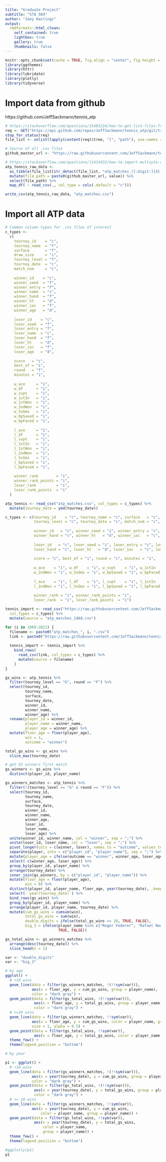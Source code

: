 ---
title: "Graduate Project"
subtitle: "STA 504"
author: "Joey Hastings"
output:
  rmdformats::html_clean:
    self_contained: true
    lightbox: true
    gallery: true
    thumbnails: false
---

```{r setup, include=FALSE}
knitr::opts_chunk$set(cache = TRUE, fig.align = "center", fig.height = 4, fig.width = 8)
library(ggthemes)
library(httr)
library(lubridate)
library(plotly)
library(tidyverse)
```

# Import data from github

https://github.com/JeffSackmann/tennis_atp

```{r, eval = FALSE}
# https://stackoverflow.com/questions/25485216/how-to-get-list-files-from-a-github-repository-folder-using-r
req <- GET("https://api.github.com/repos/JeffSackmann/tennis_atp/git/trees/master?recursive=1")
stop_for_status(req)
file_list <- unlist(lapply(content(req)$tree, "[", "path"), use.names = F)

# Source of all .csv files
github_master_url <- "https://raw.githubusercontent.com/JeffSackmann/tennis_atp/master/"

# https://stackoverflow.com/questions/11433432/how-to-import-multiple-csv-files-at-once
atp_tennis_raw_data <-
  as_tibble(file_list[str_detect(file_list, "atp_matches_([:digit:]{4}).csv")]) %>%
  mutate(file_path = paste0(github_master_url, value)) %>%
  select(file_path) %>%
  map_df( ~ read_csv(., col_type = cols(.default = "c")))

write_csv(atp_tennis_raw_data, "atp_matches.csv")
```

# Import all ATP data

```{r}
# Common column types for .csv files of interest
c_types <-
  c(
    tourney_id    = "c",
    tourney_name  = "f",
    surface       = "f",
    draw_size     = "i",
    tourney_level = "f",
    tourney_date  = "c",
    match_num     = "c", 
    
    winner_id    = "c",
    winner_seed  = "f",
    winner_entry = "f",
    winner_name  = "c",
    winner_hand  = "f",
    winner_ht    = "d",
    winner_ioc   = "f",
    winner_age   = "d",
    
    loser_id    = "c",
    loser_seed  = "f",
    loser_entry = "f",
    loser_name  = "c",
    loser_hand  = "f",
    loser_ht    = "d",
    loser_ioc   = "f",
    loser_age   = "d",
    
    score   = "c",
    best_of = "i",
    round   = "f",
    minutes = "i",
    
    w_ace     = "i",
    w_df      = "i",
    w_svpt    = "i",
    w_1stIn   = "i",
    w_1stWon  = "i",
    w_2ndWon  = "i",
    w_SvGms   = "i",
    w_bpSaved = "i",
    w_bpFaced = "i",
    
    l_ace     = "i",
    l_df      = "i",
    l_svpt    = "i",
    l_1stIn   = "i",
    l_1stWon  = "i",
    l_2ndWon  = "i",
    l_SvGms   = "i",
    l_bpSaved = "i",
    l_bpFaced = "i",
    
    winner_rank        = "i",
    winner_rank_points = "i",
    loser_rank         = "i",
    loser_rank_points  = "i"
  )

atp_tennis <- read_csv("atp_matches.csv", col_types = c_types) %>%
  mutate(tourney_date = ymd(tourney_date))
```

```{r, eval = FALSE, include = FALSE}
c_types <- c(tourney_id    = "c", tourney_name = "c", surface   = "c", draw_size = "i",
             tourney_level = "c", tourney_date = "c", match_num = "c",
              
             winner_id   = "c", winner_seed = "i", winner_entry = "c", winner_name = "c",
             winner_hand = "c", winner_ht   = "d", winner_ioc   = "c", winner_age  = "d",
              
             loser_id   = "c", loser_seed = "i", loser_entry = "c", loser_name = "c",
             loser_hand = "c", loser_ht   = "d", loser_ioc   = "c", loser_age  = "d",
              
             score = "c", best_of = "i", round = "c", minutes = "i",
              
             w_ace    = "i", w_df    = "i", w_svpt    = "i", w_1stIn   = "i", w_1stWon = "i",
             w_2ndWon = "i", w_SvGms = "i", w_bpSaved = "i", w_bpFaced = "i",
              
             l_ace    = "i", l_df    = "i", l_svpt    = "i", l_1stIn   = "i", l_1stWon = "i",
             l_2ndWon = "i", l_SvGms = "i", l_bpSaved = "i", l_bpFaced = "i",
              
             winner_rank = "i", winner_rank_points = "i",
             loser_rank  = "i", loser_rank_points  = "i")

tennis_import <- read_csv("https://raw.githubusercontent.com/JeffSackmann/tennis_atp/master/atp_matches_1968.csv",
  col_types = c_types) %>%
  mutate(source = "atp_matches_1968.csv")

for (i in 1969:2021) {
  filename <- paste0("atp_matches_", i, ".csv")
  link <- paste0("https://raw.githubusercontent.com/JeffSackmann/tennis_atp/master/", filename)
  
  tennis_import <- tennis_import %>%
    bind_rows(
      read_csv(link, col_types = c_types) %>%
      mutate(source = filename)
    )
}

```

```{r}
gs_wins <- atp_tennis %>%
  filter(tourney_level == "G", round == "F") %>%
  select(tourney_id,
         tourney_name,
         surface,
         tourney_date,
         winner_id,
         winner_name,
         winner_age) %>%
  rename(player_id = winner_id,
         player_name = winner_name,
         player_age = winner_age) %>%
  mutate(floor_age = floor(player_age),
         win = 1,
         outcome = "winner")

total_gs_wins <- gs_wins %>%
  slice_max(tourney_date)

# get GS winners first match
gs_winners <- gs_wins %>%
  distinct(player_id, player_name)

gs_winners_matches <- atp_tennis %>%
  filter(!(tourney_level == "G" & round == "F")) %>%
  select(tourney_id,
         tourney_name,
         surface,
         tourney_date,
         winner_id,
         winner_name,
         winner_age,
         loser_id,
         loser_name,
         loser_age) %>%
  unite(winner_id, winner_name, col = "winner", sep = ";") %>%
  unite(loser_id, loser_name, col = "loser", sep = ";") %>%
  pivot_longer(cols = c(winner, loser), names_to = "outcome", values_to = "player") %>%
  separate(player, into = c("player_id", "player_name"), sep = ";") %>%
  mutate(player_age = ifelse(outcome == "winner", winner_age, loser_age)) %>%
  select(-c(winner_age, loser_age)) %>%
  group_by(player_id, player_name) %>%
  arrange(tourney_date) %>%
  inner_join(gs_winners, by = c("player_id", "player_name")) %>%
  mutate(floor_age = floor(player_age),
         win = 0) %>%
  distinct(player_id, player_name, floor_age, year(tourney_date), .keep_all = TRUE) %>%
  select(-`year(tourney_date)`) %>%
  bind_rows(gs_wins) %>%
  group_by(player_id, player_name) %>%
  arrange(player_id, player_name, tourney_date) %>%
  mutate(cum_gs_wins = cumsum(win),
         total_gs_wins = sum(win),
         double_digits = ifelse(total_gs_wins >= 10, TRUE, FALSE),
         big_3 = ifelse(player_name %in% c("Roger Federer", "Rafael Nadal", "Novak Djokovic"),
                        TRUE, FALSE))

gs_total_wins <- gs_winners_matches %>%
  arrange(desc(tourney_date)) %>%
  slice_head(n = 1)

```

```{r}
var <- "double_digits"
var <- "big_3"

# by age
ggplot() +
  # <10 wins
  geom_line(data = filter(gs_winners_matches, !(!!sym(var))),
            aes(x = floor_age, y = cum_gs_wins, group = player_name),
            color = "dark gray") +
  geom_point(data = filter(gs_total_wins, !(!!sym(var))),
             aes(x = floor_age, y = total_gs_wins, group = player_name),
             color = "dark gray") +
  # >=10 wins
  geom_line(data = filter(gs_winners_matches, !!sym(var)),
            aes(x = floor_age, y = cum_gs_wins, color = player_name, group = player_name),
            size = 1, alpha = 0.5) +
  geom_point(data = filter(gs_total_wins, !!sym(var)),
             aes(x = floor_age, y = total_gs_wins, color = player_name, group = player_name)) +
  theme_few() +
  theme(legend.position = "bottom")
```

```{r}
# by year

p1 <- ggplot() +
  # <10 wins
  geom_line(data = filter(gs_winners_matches, !(!!sym(var))),
            aes(x = year(tourney_date), y = cum_gs_wins, group = player_name),
            color = "dark gray") +
  geom_point(data = filter(gs_total_wins, !(!!sym(var))),
             aes(x = year(tourney_date), y = total_gs_wins, group = player_name),
             color = "dark gray") +
  # >= 10 wins
  geom_line(data = filter(gs_winners_matches, !!sym(var)),
            aes(x = year(tourney_date), y = cum_gs_wins,
                color = player_name, group = player_name)) +
  geom_point(data = filter(gs_total_wins, !!sym(var)), 
             aes(x = year(tourney_date), y = total_gs_wins,
                 color = player_name,
                 group = player_name)) +
  theme_few() +
  theme(legend.position = "bottom")

#ggplotly(p1)
p1
```